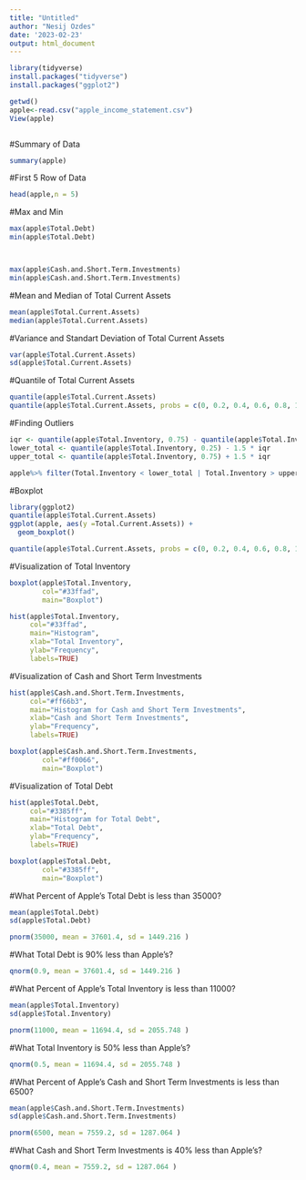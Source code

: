 ---
title: "Untitled"
author: "Nesij Ozdes"
date: '2023-02-23'
output: html_document
---

```{r}
library(tidyverse)
install.packages("tidyverse")
install.packages("ggplot2")
```

```{r}
getwd()
apple<-read.csv("apple_income_statement.csv")
View(apple)



```


#Summary of Data
```{r}
summary(apple)

```

#First 5 Row of Data
```{r}
head(apple,n = 5)
```

#Max and Min 
```{r}
max(apple$Total.Debt)
min(apple$Total.Debt) 



max(apple$Cash.and.Short.Term.Investments)
min(apple$Cash.and.Short.Term.Investments) 
```

#Mean and Median of Total Current Assets
```{r}
mean(apple$Total.Current.Assets)
median(apple$Total.Current.Assets)
```

#Variance and Standart Deviation of Total Current Assets
```{r}
var(apple$Total.Current.Assets)
sd(apple$Total.Current.Assets)

```

#Quantile of Total Current Assets
```{r}
quantile(apple$Total.Current.Assets)
quantile(apple$Total.Current.Assets, probs = c(0, 0.2, 0.4, 0.6, 0.8, 1))
```

#Finding Outliers
```{r}
iqr <- quantile(apple$Total.Inventory, 0.75) - quantile(apple$Total.Inventory, 0.25)
lower_total <- quantile(apple$Total.Inventory, 0.25) - 1.5 * iqr
upper_total <- quantile(apple$Total.Inventory, 0.75) + 1.5 * iqr

apple%>% filter(Total.Inventory < lower_total | Total.Inventory > upper_total)%>%

```

#Boxplot
```{r}
library(ggplot2)
quantile(apple$Total.Current.Assets)
ggplot(apple, aes(y =Total.Current.Assets)) + 
  geom_boxplot()

quantile(apple$Total.Current.Assets, probs = c(0, 0.2, 0.4, 0.6, 0.8, 1))

```


#Visualization of Total Inventory
```{r}
boxplot(apple$Total.Inventory,
        col="#33ffad",
        main="Boxplot")

hist(apple$Total.Inventory,
     col="#33ffad",
     main="Histogram",
     xlab="Total Inventory",
     ylab="Frequency",
     labels=TRUE)

```


#Visualization of Cash and Short Term Investments
```{r}
hist(apple$Cash.and.Short.Term.Investments,
     col="#ff66b3",
     main="Histogram for Cash and Short Term Investments",
     xlab="Cash and Short Term Investments",
     ylab="Frequency",
     labels=TRUE)

boxplot(apple$Cash.and.Short.Term.Investments,
        col="#ff0066",
        main="Boxplot")

```

#Visualization of Total Debt
```{r}
hist(apple$Total.Debt,
     col="#3385ff",
     main="Histogram for Total Debt",
     xlab="Total Debt",
     ylab="Frequency",
     labels=TRUE)

boxplot(apple$Total.Debt,
        col="#3385ff",
        main="Boxplot")

```

#What Percent of Apple's Total Debt is less than 35000?
```{r}
mean(apple$Total.Debt)
sd(apple$Total.Debt)

pnorm(35000, mean = 37601.4, sd = 1449.216 )


```

#What Total Debt is 90% less than Apple's?
```{r}
qnorm(0.9, mean = 37601.4, sd = 1449.216 )


```

#What Percent of Apple's Total Inventory is less than 11000?
```{r}
mean(apple$Total.Inventory)
sd(apple$Total.Inventory)

pnorm(11000, mean = 11694.4, sd = 2055.748 )

```

#What Total Inventory is 50% less than Apple's?
```{r}
qnorm(0.5, mean = 11694.4, sd = 2055.748 )
```

#What Percent of Apple's Cash and Short Term Investments is less than 6500?
```{r}
mean(apple$Cash.and.Short.Term.Investments)
sd(apple$Cash.and.Short.Term.Investments)

pnorm(6500, mean = 7559.2, sd = 1287.064 )

```

#What Cash and Short Term Investments is 40% less than Apple's?
```{r}
qnorm(0.4, mean = 7559.2, sd = 1287.064 )
```

